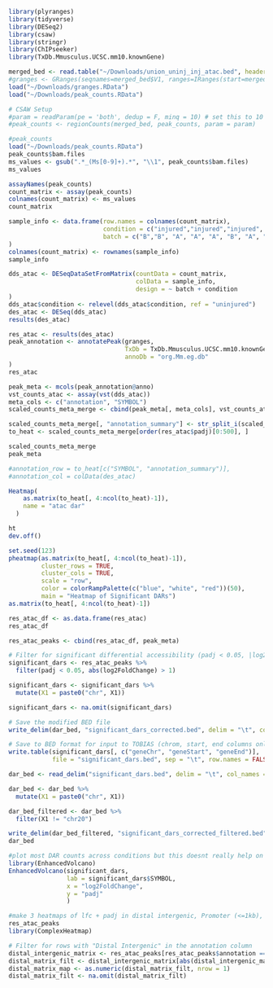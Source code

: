 ```r
library(plyranges)
library(tidyverse)
library(DESeq2)
library(csaw)
library(stringr)
library(ChIPseeker)
library(TxDb.Mmusculus.UCSC.mm10.knownGene)
```

```r
merged_bed <- read.table("~/Downloads/union_uninj_inj_atac.bed", header = FALSE)
#granges <- GRanges(seqnames=merged_bed$V1, ranges=IRanges(start=merged_bed$V2, end=merged_bed$V3))
load("~/Downloads/granges.RData")
load("~/Downloads/peak_counts.RData")
```

```r
# CSAW Setup
#param = readParam(pe = 'both', dedup = F, minq = 10) # set this to 10 which matches my bam parameters, higher and we lose some numbers
#peak_counts <- regionCounts(merged_bed, peak_counts, param = param)

#peak_counts
load("~/Downloads/peak_counts.RData")
peak_counts$bam.files
ms_values <- gsub(".*_(Ms[0-9]+).*", "\\1", peak_counts$bam.files)
ms_values
```

```r
assayNames(peak_counts)
count_matrix <- assay(peak_counts)
colnames(count_matrix) <- ms_values
count_matrix
```

```r
sample_info <- data.frame(row.names = colnames(count_matrix),
                          condition = c("injured","injured","injured", "uninjured", "injured", "uninjured", "uninjured", "uninjured"),
                          batch = c("B","B", "A", "A", "A", "B", "A", "A") 
)
colnames(count_matrix) <- rownames(sample_info)
sample_info
```

```r
dds_atac <- DESeqDataSetFromMatrix(countData = count_matrix, 
                                   colData = sample_info, 
                                   design = ~ batch + condition
)
dds_atac$condition <- relevel(dds_atac$condition, ref = "uninjured")
des_atac <- DESeq(dds_atac)
results(des_atac)
```

```r
res_atac <- results(des_atac)
peak_annotation <- annotatePeak(granges, 
                                TxDb = TxDb.Mmusculus.UCSC.mm10.knownGene, 
                                annoDb = "org.Mm.eg.db"
)
res_atac
```

```r
peak_meta <- mcols(peak_annotation@anno)
vst_counts_atac <- assay(vst(dds_atac))
meta_cols <- c("annotation", "SYMBOL")
scaled_counts_meta_merge <- cbind(peak_meta[, meta_cols], vst_counts_atac)

scaled_counts_meta_merge[, "annotation_summary"] <- str_split_i(scaled_counts_meta_merge$annotation, " ", 1)
to_heat <- scaled_counts_meta_merge[order(res_atac$padj)[0:500], ]

scaled_counts_meta_merge
peak_meta
```

```r
#annotation_row = to_heat[c("SYMBOL", "annotation_summary")],
#annotation_col = colData(des_atac)

Heatmap(
    as.matrix(to_heat[, 4:ncol(to_heat)-1]),
    name = "atac dar"
  )

ht
dev.off()
```

```r
set.seed(123)
pheatmap(as.matrix(to_heat[, 4:ncol(to_heat)-1]),
         cluster_rows = TRUE,       
         cluster_cols = TRUE,           
         scale = "row",
         color = colorRampPalette(c("blue", "white", "red"))(50),
         main = "Heatmap of Significant DARs")
as.matrix(to_heat[, 4:ncol(to_heat)-1])
```

```r
res_atac_df <- as.data.frame(res_atac)
res_atac_df

res_atac_peaks <- cbind(res_atac_df, peak_meta)

# Filter for significant differential accessibility (padj < 0.05, |log2FoldChange| > 1)
significant_dars <- res_atac_peaks %>%
  filter(padj < 0.05, abs(log2FoldChange) > 1)

significant_dars <- significant_dars %>%
  mutate(X1 = paste0("chr", X1))

significant_dars <- na.omit(significant_dars)

# Save the modified BED file
write_delim(dar_bed, "significant_dars_corrected.bed", delim = "\t", col_names = FALSE)

# Save to BED format for input to TOBIAS (chrom, start, end columns only)
write.table(significant_dars[, c("geneChr", "geneStart", "geneEnd")],
            file = "significant_dars.bed", sep = "\t", row.names = FALSE, col.names = FALSE, quote = FALSE)

dar_bed <- read_delim("significant_dars.bed", delim = "\t", col_names = FALSE)

dar_bed <- dar_bed %>%
  mutate(X1 = paste0("chr", X1))

dar_bed_filtered <- dar_bed %>%
  filter(X1 != "chr20")

write_delim(dar_bed_filtered, "significant_dars_corrected_filtered.bed", delim = "\t", col_names = FALSE)
dar_bed
```

```r
#plot most DAR counts across conditions but this doesnt really help on a global scale
library(EnhancedVolcano)
EnhancedVolcano(significant_dars,
                lab = significant_dars$SYMBOL,
                x = "log2FoldChange",
                y = "padj"
                )
```

```r
#make 3 heatmaps of lfc + padj in distal intergenic, Promoter (<=1kb), Promoter (1-2kb) with symbol = row. so i need to subset the 
res_atac_peaks
library(ComplexHeatmap)

# Filter for rows with "Distal Intergenic" in the annotation column
distal_intergenic_matrix <- res_atac_peaks[res_atac_peaks$annotation == "Distal Intergenic", c("log2FoldChange", "padj", "SYMBOL")]
distal_matrix_filt <- distal_intergenic_matrix[abs(distal_intergenic_matrix$log2FoldChange)> 4, ]
distal_matrix_map <- as.numeric(distal_matrix_filt, nrow = 1)
distal_matrix_filt <- na.omit(distal_matrix_filt)
```

